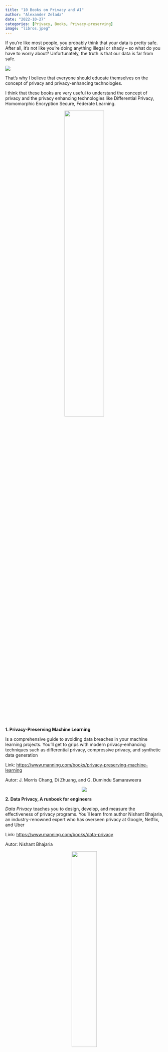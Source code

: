 ```yaml
---
title: "10 Books on Privacy and AI"
author: "Alexander Zelada"
date: "2022-10-27"
categories: [Privacy, Books, Privacy-preserving]
image: "libros.jpeg"
---
```

If you’re like most people, you probably think that your data is pretty safe.
After all, it’s not like you’re doing anything illegal or shady – so what do you have to worry about?
Unfortunately, the truth is that our data is far from safe.

![](privacybooks.jpg)



That’s why I believe that everyone should educate themselves on the concept of privacy and privacy-enhancing technologies.

I think that these books are very useful to understand the concept of privacy and the privacy enhancing technologies like Differential Privacy, Homomorphic Encryption Secure, Federate Learning.
<p align="center">
![](10.png){ width=50% }
</p>
**1. Privacy-Preserving Machine Learning**

Is a comprehensive guide to avoiding data breaches in your machine learning projects. You’ll get to grips with modern privacy-enhancing techniques such as differential privacy, compressive privacy, and synthetic data generation

Link: [https://www.manning.com/books/privacy-preserving-machine-learning](https://www.manning.com/books/privacy-preserving-machine-learning)

Autor: J. Morris Chang, Di Zhuang, and G. Dumindu Samaraweera
<p align="center">
![](7.png)
</p>
**2. Data Privacy, A runbook for engineers**

*Data Privacy* teaches you to design, develop, and measure the effectiveness of privacy programs. You’ll learn from author Nishant Bhajaria, an industry-renowned expert who has overseen privacy at Google, Netflix, and Uber

Link: [https://www.manning.com/books/data-privacy](https://www.manning.com/books/data-privacy)

Autor: Nishant Bhajaria
<p align="center">
![](2.png){ width=40% }
</p>
**3. Privacy is Power: Why and How You Should Take Back Control of Your Data**

Short, terrifying, practical: *Privacy is Power* highlights the implications of our laid-back attitude to data and sets out how we can take back control.

**Link**: [http://bitly.ws/vQQi](http://bitly.ws/vQQi)

**Autor:** [Carissa Véliz](https://www.amazon.com/-/es/Carissa-V%C3%A9liz/e/B08F5DW7CZ/ref=dp_byline_cont_ebooks_1)
<p align="center">
![](1.png)
</p>

**4. The Fight for Privacy: Protecting Dignity, Identity, and Love in the Digital Age** 

Yet there is a solution to our toxic relationship with technology and privacy: fighting for intimate privacy as a civil right.

Link: [https://www.amazon.com/Fight-Privacy-Protecting-Dignity-Identity/dp/0393882314](https://www.amazon.com/Fight-Privacy-Protecting-Dignity-Identity/dp/0393882314)

Autor: Danielle Keats Citron

<p align="center">
![](3.png)
</p>
**5. Why Privacy Matters**

Privacy matters because good privacy rules can promote the essential human values of identity, power, freedom, and trust. If we want to preserve our commitments to these precious yet fragile values, we will need privacy rules

Link: [http://bitly.ws/vQQ9](http://bitly.ws/vQQ9)

Autor: Neil Richards
<p align="center">
![](4.png){width=40%}
</p>
**6. What Do We Know and What Should We Do About Internet Privacy?**

The author then proposes what we should do about the problems surrounding internet privacy, such as significant changes in government policy, a reversal of the current ‘war’ on encryption, being brave enough to take on the internet giants, and challenging the idea that ‘real names’ would improve the discourse on social networks.

Link: [http://bitly.ws/vQPZ](http://bitly.ws/vQPZ)

Autor: Paul Bernal
<p align="center">
![](5.png)
</p>
**7. Privacy in Context: Technology, Policy, and the Integrity of Social Life**

This book claims that what people really care about when they complain and protest that privacy has been violated is not the act of sharing information itself―most people understand that this is crucial to social life ―but the inappropriate, improper sharing of information.

Link: [http://bitly.ws/vQPL](http://bitly.ws/vQPL)

Autor: Helen Nissenbaum
<p align="center">
![](6.png)
</p>
**8. Privacy: A Short History**

*Privacy: A Short History* provides a vital historical account of an increasingly stressed sphere of human interaction. At a time when the death of privacy is widely proclaimed, distinguished historian, David Vincent, describes the evolution of the concept and practice of privacy from the Middle Ages to the present controversy over digital communication and state surveillance provoked by the revelations of Edward Snowden.

Link: [http://bitly.ws/vQPC](http://bitly.ws/vQPC)

Autor: David Vincent
<p align="center">
![](8.png){ width=40% }
</p>
**9. Introduction to Privacy Enhancing Technologies**

This textbook provides a unique lens through which the myriad of existing Privacy Enhancing Technologies (PETs) can be easily comprehended and appreciated. It answers key privacy-centered questions with clear and detailed explanations.

Link: [https://link.springer.com/book/10.1007/978-3-030-81043-6](https://link.springer.com/book/10.1007/978-3-030-81043-6)

Autor: Carlisle Adams
<p align="center">
![](9.png){ width=40% }
</p>
**10. The Algorithmic Foundations of Differential Privacy**

After motivating and discussing the meaning of differential privacy, the preponderance of this monograph is devoted to fundamental techniques for achieving differential privacy, and application of these techniques in creative combinations, using the query-release problem as an ongoing example

Link: [http://bitly.ws/vQPb](http://bitly.ws/vQPb)

Autor: Cynthia Dwork and Aaron Roth